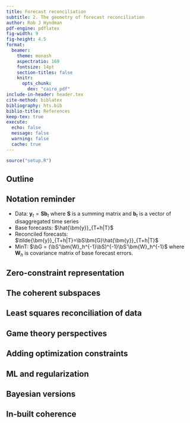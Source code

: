 ```yaml
---
title: Forecast reconciliation
subtitle: 2. The geometry of forecast reconciliation
author: Rob J Hyndman
pdf-engine: pdflatex
fig-width: 9
fig-height: 4.5
format:
  beamer:
    theme: monash
    aspectratio: 169
    fontsize: 14pt
    section-titles: false
    knitr:
      opts_chunk:
        dev: "cairo_pdf"
include-in-header: header.tex
cite-method: biblatex
bibliography: hts.bib
biblio-title: References
keep-tex: true
execute:
  echo: false
  message: false
  warning: false
  cache: true
---
```


```r
source("setup.R")
```

## Outline

\vspace*{0.4cm}\tableofcontents

## Notation reminder

* Data: $\bm{y}_t = \bm{S}\bm{b}_t$ where $\bm{S}$ is a summing matrix and $\bm{b}_t$ is a vector of disaggregated time series
* Base forecasts: $\hat{\bm{y}}_{T+h|T}$
* Reconciled forecasts: $\tilde{\bm{y}}_{T+h|T}=\bS\bm{G}\hat{\bm{y}}_{T+h|T}$
* MinT: $\bG = (\bS'\bm{W}_h^{-1}\bS)^{-1}\bS'\bm{W}_h^{-1}$ where $\bm{W}_h$ is covariance matrix of base forecast errors.

## Zero-constraint representation

## The coherent subspaces

## Least squares reconciliation of data

## Game theory perspectives

## Adding optimization constraints

## ML and regularization

## Bayesian versions

## In-built coherence

\nocite{htsgeometry, nonnegmint, Di_FonGir2022b,swissexports,Van_ErvCug2015}
